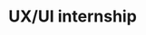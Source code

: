 ---
company: BF IT Services
duration: 2 months 
title: UX/UI internship
year: 2024
tasks:
    - Designed and implemented the mobile interface of a UX/UI project, ensuring intuitive navigation and responsive layouts.
    - Collaborated remotely with the project team to align mobile design with overall product goals.
    - Applied UI/UX principles to enhance usability and consistency across mobile screens.
---